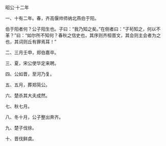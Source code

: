 

昭公·十二年

一、十有二年。春，齐高偃帅师纳北燕伯于阳。

伯于阳者何？公子阳生也。子曰：“我乃知之矣。”在侧者曰：“子茍知之，何以不革？”曰：“如尔所不知何？春秋之信史也，其序则齐桓晋文，其会则主会者为之也，其词则丘有罪焉耳！”

二、三月壬申，郑伯嘉卒。

三、夏，宋公使华定来聘。

四、公如晋，至河乃复。

五、五月，葬郑简公。

六、楚杀其大夫成然。

七、秋七月。

八、冬十月，公子整出奔齐。

九、楚子伐徐。

十、晋伐鲜虞。

